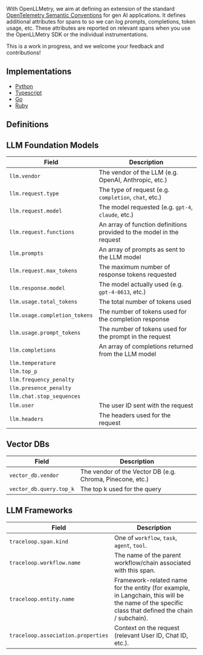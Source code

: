 With OpenLLMetry, we aim at defining an extension of the standard [OpenTelemetry Semantic Conventions](https://github.com/open-telemetry/semantic-conventions) for gen AI applications. It defines additional attributes for spans to so we can log prompts, completions, token usage, etc. These attributes are reported on relevant spans when you use the OpenLLMetry SDK or the individual instrumentations.

This is a work in progress, and we welcome your feedback and contributions!

## Implementations

- [Python](https://github.com/traceloop/openllmetry/tree/main/packages/opentelemetry-semantic-conventions-ai)
- [Typescript](https://github.com/traceloop/openllmetry-js/tree/main/packages/ai-semantic-conventions)
- [Go](https://github.com/traceloop/go-openllmetry/tree/main/semconv-ai)
- [Ruby](https://github.com/traceloop/openllmetry-ruby/tree/main/semantic_conventions_ai)

## Definitions

## LLM Foundation Models

| Field                        | Description                                                                                      |
|------------------------------|--------------------------------------------------------------------------------------------------|
| `llm.vendor`                   | The vendor of the LLM (e.g. OpenAI, Anthropic, etc.)                                           |
| `llm.request.type`             | The type of request (e.g. `completion`, `chat`, etc.)                                          |
| `llm.request.model`            | The model requested (e.g. `gpt-4`, `claude`, etc.)                                             |
| `llm.request.functions`        | An array of function definitions provided to the model in the request                          |
| `llm.prompts`                  | An array of prompts as sent to the LLM model                                                   |
| `llm.request.max_tokens`       | The maximum number of response tokens requested                                                |
| `llm.response.model`           | The model actually used (e.g. `gpt-4-0613`, etc.)                                              |
| `llm.usage.total_tokens`       | The total number of tokens used                                                                |
| `llm.usage.completion_tokens`  | The number of tokens used for the completion response                                          |
| `llm.usage.prompt_tokens`      | The number of tokens used for the prompt in the request                                        |
| `llm.completions`              | An array of completions returned from the LLM model                                            |
| `llm.temperature`              |                                                                                                |
| `llm.top_p`                    |                                                                                                |
| `llm.frequency_penalty`        |                                                                                                |
| `llm.presence_penalty`         |                                                                                                |
| `llm.chat.stop_sequences`      |                                                                                                |
| `llm.user`                     | The user ID sent with the request                                                              |
| `llm.headers`                  | The headers used for the request                                                               |
 
## Vector DBs

| Field                    | Description                                                    |
|--------------------------|----------------------------------------------------------------|
| `vector_db.vendor`         | The vendor of the Vector DB (e.g. Chroma, Pinecone, etc.)    |
| `vector_db.query.top_k`    | The top k used for the query                                 |
 
## LLM Frameworks

| Field                           | Description                                                                                       |
|---------------------------------|---------------------------------------------------------------------------------------------------|
| `traceloop.span.kind`            | One of `workflow`, `task`, `agent`, `tool`.                                                              |
| `traceloop.workflow.name`        | The name of the parent workflow/chain associated with this span.                                 |
| `traceloop.entity.name`          | Framework-related name for the entity (for example, in Langchain, this will be the name of the specific class that defined the chain / subchain).   |
| `traceloop.association.properties` | Context on the request (relevant User ID, Chat ID, etc.).                                         |

